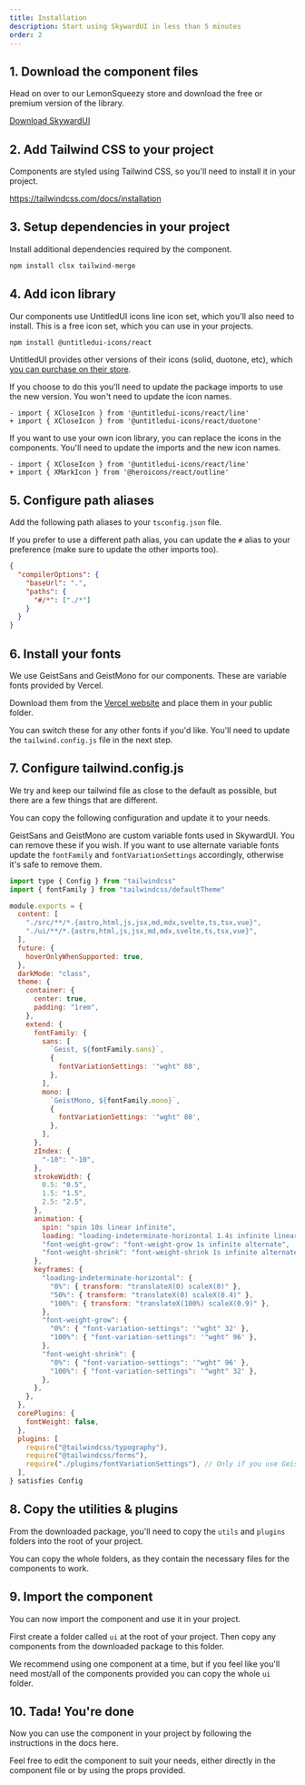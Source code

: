 ```yaml
---
title: Installation
description: Start using SkywardUI in less than 5 minutes
order: 2
---
```



## 1. Download the component files

Head on over to our LemonSqueezy store and download the free or premium version of the library.

[Download SkywardUI](https://skyward.lemonsqueezy.com/)

## 2. Add Tailwind CSS to your project

Components are styled using Tailwind CSS, so you'll need to install it in your project.

https://tailwindcss.com/docs/installation

## 3. Setup dependencies in your project

Install additional dependencies required by the component.

```bash
npm install clsx tailwind-merge
```

## 4. Add icon library

Our components use UntitledUI icons line icon set, which you'll also need to install. This is a free icon set, which you can use in your projects.

```bash
npm install @untitledui-icons/react
```

UntitledUI provides other versions of their icons (solid, duotone, etc), which [you can purchase on their store](https://store.untitledui.com?aff=ze5Pg).

If you choose to do this you'll need to update the package imports to use the new version. You won't need to update the icon names.

```tsx
- import { XCloseIcon } from '@untitledui-icons/react/line'
+ import { XCloseIcon } from '@untitledui-icons/react/duotone'
```

If you want to use your own icon library, you can replace the icons in the components. You'll need to update the imports and the new icon names.

```tsx
- import { XCloseIcon } from '@untitledui-icons/react/line'
+ import { XMarkIcon } from '@heroicons/react/outline'
```

## 5. Configure path aliases

Add the following path aliases to your `tsconfig.json` file.

If you prefer to use a different path alias, you can update the `#` alias to your preference (make sure to update the other imports too).

```json
{
  "compilerOptions": {
    "baseUrl": ".",
    "paths": {
      "#/*": ["./*"]
    }
  }
}
```

## 6. Install your fonts

We use GeistSans and GeistMono for our components. These are variable fonts provided by Vercel.

Download them from the [Vercel website](https://vercel.com/font/sans) and place them in your public folder.

You can switch these for any other fonts if you'd like. You'll need to update the `tailwind.config.js` file in the next step.

## 7. Configure tailwind.config.js

We try and keep our tailwind file as close to the default as possible, but there are a few things that are different.

You can copy the following configuration and update it to your needs.

GeistSans and GeistMono are custom variable fonts used in SkywardUI. You can remove these if you wish.
If you want to use alternate variable fonts update the `fontFamily` and `fontVariationSettings` accordingly, otherwise it's safe to remove them.

```js
import type { Config } from "tailwindcss"
import { fontFamily } from "tailwindcss/defaultTheme"

module.exports = {
  content: [
    "./src/**/*.{astro,html,js,jsx,md,mdx,svelte,ts,tsx,vue}",
    "./ui/**/*.{astro,html,js,jsx,md,mdx,svelte,ts,tsx,vue}",
  ],
  future: {
    hoverOnlyWhenSupported: true,
  },
  darkMode: "class",
  theme: {
    container: {
      center: true,
      padding: "1rem",
    },
    extend: {
      fontFamily: {
        sans: [
          `Geist, ${fontFamily.sans}`,
          {
            fontVariationSettings: '"wght" 80',
          },
        ],
        mono: [
          `GeistMono, ${fontFamily.mono}`,
          {
            fontVariationSettings: '"wght" 80',
          },
        ],
      },
      zIndex: {
        "-10": "-10",
      },
      strokeWidth: {
        0.5: "0.5",
        1.5: "1.5",
        2.5: "2.5",
      },
      animation: {
        spin: "spin 10s linear infinite",
        loading: "loading-indeterminate-horizontal 1.4s infinite linear",
        "font-weight-grow": "font-weight-grow 1s infinite alternate",
        "font-weight-shrink": "font-weight-shrink 1s infinite alternate",
      },
      keyframes: {
        "loading-indeterminate-horizontal": {
          "0%": { transform: "translateX(0) scaleX(0)" },
          "50%": { transform: "translateX(0) scaleX(0.4)" },
          "100%": { transform: "translateX(100%) scaleX(0.9)" },
        },
        "font-weight-grow": {
          "0%": { "font-variation-settings": '"wght" 32' },
          "100%": { "font-variation-settings": '"wght" 96' },
        },
        "font-weight-shrink": {
          "0%": { "font-variation-settings": '"wght" 96' },
          "100%": { "font-variation-settings": '"wght" 32' },
        },
      },
    },
  },
  corePlugins: {
    fontWeight: false,
  },
  plugins: [
    require("@tailwindcss/typography"),
    require("@tailwindcss/forms"),
    require("./plugins/fontVariationSettings"), // Only if you use GeistSans and GeistMono
  ],
} satisfies Config
```

## 8. Copy the utilities & plugins

From the downloaded package, you'll need to copy the `utils` and `plugins` folders into the root of your project.

You can copy the whole folders, as they contain the necessary files for the components to work.

## 9. Import the component

You can now import the component and use it in your project.

First create a folder called `ui` at the root of your project. Then copy any components from the downloaded package to this folder.

We recommend using one component at a time, but if you feel like you'll need most/all of the components provided you can copy the whole `ui` folder.

## 10. Tada! You're done

Now you can use the component in your project by following the instructions in the docs here.

Feel free to edit the component to suit your needs, either directly in the component file or by using the props provided.
